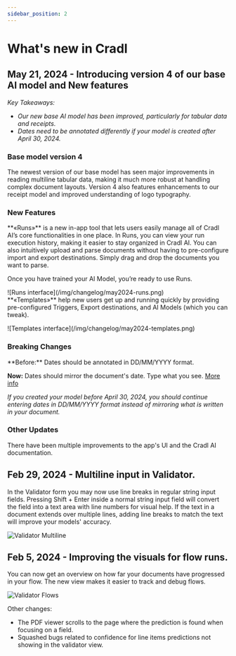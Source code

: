 ```yaml
---
sidebar_position: 2
---
```


# What's new in Cradl

## May 21, 2024 - Introducing version 4 of our base AI model and New features
*Key Takeaways:*
- *Our new base AI model has been improved, particularly for tabular data and receipts.*
- *Dates need to be annotated differently if your model is created after April 30, 2024.*

<h3>Base model version 4</h3>
The newest version of our base model has seen major improvements in reading multiline tabular data, making it much more robust at handling complex document layouts. Version 4 also features enhancements to our receipt model and improved understanding of logo typography.  

<h3>New Features</h3>
**«Runs»** is a new in-app tool that lets users easily manage all of Cradl AI’s core functionalities in one place. In Runs, you can view your run execution history, making it easier to stay organized in Cradl AI. You can also intuitively upload and parse documents without having to pre-configure import and export destinations. Simply drag and drop the documents you want to parse.
<div class="image-backdrop">
<p class="image-backdrop-caption text-sm">Once you have trained your AI Model, you’re ready to use Runs.</p>
![Runs interface](/img/changelog/may2024-runs.png)
</div>
**«Templates»** help new users get up and running quickly by providing pre-configured Triggers, Export destinations, and AI Models (which you can tweak).

<div class="image-backdrop">
<p class="image-backdrop-caption text-sm"></p>
![Templates interface](/img/changelog/may2024-templates.png)
</div>
<h3>Breaking Changes</h3>
**Before:** Dates should be annotated in DD/MM/YYYY format.

**Now:** Dates should mirror the document's date. Type what you see. [More info](/glossary/fields/date)

*If you created your model before April 30, 2024, you should continue entering dates in DD/MM/YYYY format instead of mirroring what is written in your document.*

<h3>Other Updates</h3>
There have been multiple improvements to the app's UI and the Cradl AI documentation.


## Feb 29, 2024 - Multiline input in Validator.

In the Validator form you may now use line breaks in regular string input fields.
Pressing Shift + Enter inside a normal string input field will convert the field into a text area with line numbers for visual help.
If the text in a document extends over multiple lines, adding line breaks to match the text will improve your models' accuracy.


![Validator Multiline](/img/changelog/validator-multiline.png)


## Feb 5, 2024 - Improving the visuals for flow runs.

You can now get an overview on how far your documents have progressed in your flow. The new view makes it easier to 
track and debug flows.

![Validator Flows](/img/changelog/validator-flows.png)

Other changes:
- The PDF viewer scrolls to the page where the prediction is found when focusing on a field. 
- Squashed bugs related to confidence for line items predictions not showing in the validator view.
